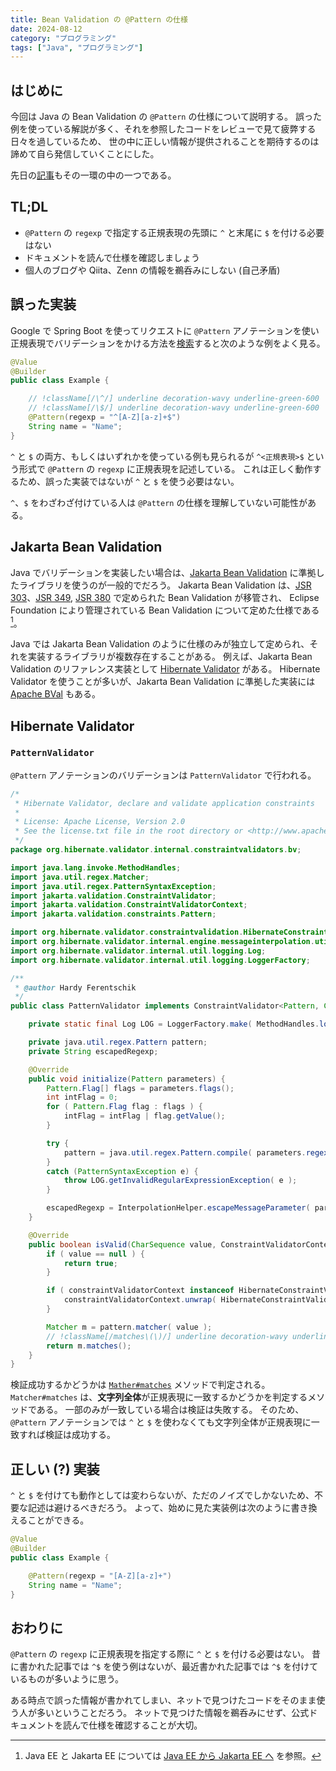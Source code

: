 ```yaml
---
title: Bean Validation の @Pattern の仕様
date: 2024-08-12
category: "プログラミング"
tags: ["Java", "プログラミング"]
---
```


## はじめに

今回は Java の Bean Validation の `@Pattern` の仕様について説明する。
誤った例を使っている解説が多く、それを参照したコードをレビューで見て疲弊する日々を過しているため、
世の中に正しい情報が提供されることを期待するのは諦めて自ら発信していくことにした。

先日の[記事](../2024-08-08-java-to-list)もその一環の中の一つである。

## TL;DL

- `@Pattern` の `regexp` で指定する正規表現の先頭に `^` と末尾に `$` を付ける必要はない
- ドキュメントを読んで仕様を確認しましょう
- 個人のブログや Qiita、Zenn の情報を鵜呑みにしない (自己矛盾)

## 誤った実装

Google で Spring Boot を使ってリクエストに `@Pattern` アノテーションを使い正規表現でバリデーションをかける方法を[検索](https://www.google.com/search?q=spring+boot+%E3%83%90%E3%83%AA%E3%83%87%E3%83%BC%E3%82%B7%E3%83%A7%E3%83%B3+%E6%AD%A3%E8%A6%8F%E8%A1%A8%E7%8F%BE)すると次のような例をよく見る。

```java
@Value
@Builder
public class Example {

    // !className[/\^/] underline decoration-wavy underline-green-600
    // !className[/\$/] underline decoration-wavy underline-green-600
    @Pattern(regexp = "^[A-Z][a-z]+$")
    String name = "Name";
}
```

`^` と `$` の両方、もしくはいずれかを使っている例も見られるが `^<正規表現>$` という形式で `@Pattern` の `regexp` に正規表現を記述している。
これは正しく動作するため、誤った実装ではないが `^` と `$` を使う必要はない。

`^`、`$` をわざわざ付けている人は `@Pattern` の仕様を理解していない可能性がある。

## Jakarta Bean Validation

Java でバリデーションを実装したい場合は、[Jakarta Bean Validation](https://beanvalidation.org/) に準拠したライブラリを使うのが一般的でだろう。
Jakarta Bean Validation は、[JSR 303](https://www.jcp.org/en/jsr/detail?id=303)、[JSR 349](https://www.jcp.org/en/jsr/detail?id=349), [JSR 380](https://www.jcp.org/en/jsr/detail?id=380) で定められた Bean Validation が移管され、
Eclipse Foundation により管理されている Bean Validation について定めた仕様である [^1]。

[^1]: Java EE と Jakarta EE については [Java EE から Jakarta EE へ](https://blogs.oracle.com/otnjp/post/transition-from-java-ee-to-jakarta-ee-ja) を参照。

Java では Jakarta Bean Validation のように仕様のみが独立して定められ、それを実装するライブラリが複数存在することがある。
例えば、Jakarta Bean Validation のリファレンス実装として [Hibernate Validator](https://hibernate.org/validator/) がある。
Hibernate Validator を使うことが多いが、Jakarta Bean Validation に準拠した実装には [Apache BVal](https://bval.apache.org/) もある。

## Hibernate Validator

### `PatternValidator`

`@Pattern` アノテーションのバリデーションは `PatternValidator` で行われる。

```java
/*
 * Hibernate Validator, declare and validate application constraints
 *
 * License: Apache License, Version 2.0
 * See the license.txt file in the root directory or <http://www.apache.org/licenses/LICENSE-2.0>.
 */
package org.hibernate.validator.internal.constraintvalidators.bv;

import java.lang.invoke.MethodHandles;
import java.util.regex.Matcher;
import java.util.regex.PatternSyntaxException;
import jakarta.validation.ConstraintValidator;
import jakarta.validation.ConstraintValidatorContext;
import jakarta.validation.constraints.Pattern;

import org.hibernate.validator.constraintvalidation.HibernateConstraintValidatorContext;
import org.hibernate.validator.internal.engine.messageinterpolation.util.InterpolationHelper;
import org.hibernate.validator.internal.util.logging.Log;
import org.hibernate.validator.internal.util.logging.LoggerFactory;

/**
 * @author Hardy Ferentschik
 */
public class PatternValidator implements ConstraintValidator<Pattern, CharSequence> {

	private static final Log LOG = LoggerFactory.make( MethodHandles.lookup() );

	private java.util.regex.Pattern pattern;
	private String escapedRegexp;

	@Override
	public void initialize(Pattern parameters) {
		Pattern.Flag[] flags = parameters.flags();
		int intFlag = 0;
		for ( Pattern.Flag flag : flags ) {
			intFlag = intFlag | flag.getValue();
		}

		try {
			pattern = java.util.regex.Pattern.compile( parameters.regexp(), intFlag );
		}
		catch (PatternSyntaxException e) {
			throw LOG.getInvalidRegularExpressionException( e );
		}

		escapedRegexp = InterpolationHelper.escapeMessageParameter( parameters.regexp() );
	}

	@Override
	public boolean isValid(CharSequence value, ConstraintValidatorContext constraintValidatorContext) {
		if ( value == null ) {
			return true;
		}

		if ( constraintValidatorContext instanceof HibernateConstraintValidatorContext ) {
			constraintValidatorContext.unwrap( HibernateConstraintValidatorContext.class ).addMessageParameter( "regexp", escapedRegexp );
		}

		Matcher m = pattern.matcher( value );
		// !className[/matches\(\)/] underline decoration-wavy underline-green-600
		return m.matches();
	}
}
```

<GitHubCodeLink
  url="https://github.com/hibernate/hibernate-validator/blob/8.0/engine/src/main/java/org/hibernate/validator/internal/constraintvalidators/bv/PatternValidator.java"
  skipPath={4}
/>

検証成功するかどうかは [`Mather#matches`](<https://docs.oracle.com/javase/jp/21/docs/api/java.base/java/util/regex/Matcher.html#matches()>) メソッドで判定される。
`Matcher#matches` は、**文字列全体**が正規表現に一致するかどうかを判定するメソッドである。
一部のみが一致している場合は検証は失敗する。
そのため、`@Pattern` アノテーションでは `^` と `$` を使わなくても文字列全体が正規表現に一致すれば検証は成功する。

## 正しい (?) 実装

`^` と `$` を付けても動作としては変わらないが、ただのノイズでしかないため、不要な記述は避けるべきだろう。
よって、始めに見た実装例は次のように書き換えることができる。

```java
@Value
@Builder
public class Example {

    @Pattern(regexp = "[A-Z][a-z]+")
    String name = "Name";
}
```

## おわりに

`@Pattern` の `regexp` に正規表現を指定する際に `^` と `$` を付ける必要はない。
昔に書かれた記事では `^$` を使う例はないが、最近書かれた記事では `^$` を付けているものが多いように思う。

ある時点で誤った情報が書かれてしまい、ネットで見つけたコードをそのまま使う人が多いということだろう。
ネットで見つけた情報を鵜呑みにせず、公式ドキュメントを読んで仕様を確認することが大切。
